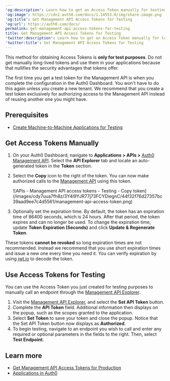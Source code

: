 ---
'og:description': Learn how to get an Access Token manually for testing purposes.
'og:image': https://cdn2.auth0.com/docs/1.14553.0/img/share-image.png
'og:title': Get Management API Access Tokens for Testing
'og:url': https://auth0.com/docs/
permalink: get-management-api-access-tokens-for-testing
title: Get Management API Access Tokens for Testing
'twitter:description': Learn how to get an Access Token manually for testing purposes.
'twitter:title': Get Management API Access Tokens for Testing
---
<Warning>

This method for obtaining Access Tokens is **only for test purposes**. Do not get manually long-lived tokens and use them in your applications because that nullifies the security advantages that tokens offer.

</Warning>

The first time you get a test token for the <Tooltip tip="Management API: A product to allow customers to perform administrative tasks." cta="View Glossary" href="/docs/glossary?term=Management+API">Management API</Tooltip> is when you complete the configuration in the <Tooltip tip="Auth0 Dashboard: Auth0's main product to configure your services." cta="View Glossary" href="/docs/glossary?term=Auth0+Dashboard">Auth0 Dashboard</Tooltip>. You won't have to do this again unless you create a new tenant. We recommend that you create a test token exclusively for authorizing access to the Management API instead of reusing another one you might have.

## Prerequisites

* [Create Machine-to-Machine Applications for Testing](/docs/get-started/apis/create-m2m-app-test)

## Get Access Tokens Manually

1. On your Auth0 Dashboard, navigate to **Applications > APIs >**  [Auth0 Management API](https://manage.auth0.com/#/apis/management/explorer). Select the **API Explorer** tab and locate an auto-generated token in the **Token** section.
2. Select the **Copy** icon to the right of the token. You can now make authorized calls to the [Management API](https://auth0.com/docs/api/management/v2) using this token.

   <Frame>![APIs - Management API access tokens - Testing - Copy token](/images/cdy7uua7fh8z/3Y4I9YJR77j73FCYDiegnC/44f32f76d27357bc39aad9ee7c4d5561/management-api-access-token.png)</Frame>
3. Optionally set the expiration time. By default, the token has an expiration time of 86400 seconds, which is 24 hours. After that period, the token expires and can no longer be used. To change the expiration time, update **Token Expiration (Seconds)** and click **Update & Regenerate Token**.

<Warning>

These tokens **cannot be revoked** so long expiration times are not recommended. Instead we recommend that you use short expiration times and issue a new one every time you need it. You can verify expiration by using [jwt.io](https://jwt.io/) to decode the token.

</Warning>

## Use Access Tokens for Testing

You can use the <Tooltip tip="Access Token: Authorization credential, in the form of an opaque string or JWT, used to access an API." cta="View Glossary" href="/docs/glossary?term=Access+Token">Access Token</Tooltip> you just created for testing purposes to manually call an endpoint through the [Management API Explorer](https://auth0.com/docs/api/management/v2).

1. Visit the [Management API Explorer](https://auth0.com/docs/api/management/v2#!), and select the **Set API Token** button.
2. Complete the **API Token** field. Additional information then displays on the popup, such as the scopes granted to the application.
3. Select **Set Token** to save your token and close the popup. Notice that the Set API Token button now displays as **Authorized**.
4. To begin testing, navigate to an endpoint you wish to call and enter any required or optional parameters in the fields to the right. Then, select **Test Endpoint**.

## Learn more

* [Get Management API Access Tokens for Production](/docs/secure/tokens/access-tokens/management-api-access-tokens/get-management-api-access-tokens-for-production)
* [Applications in Auth0](/docs/get-started/applications)